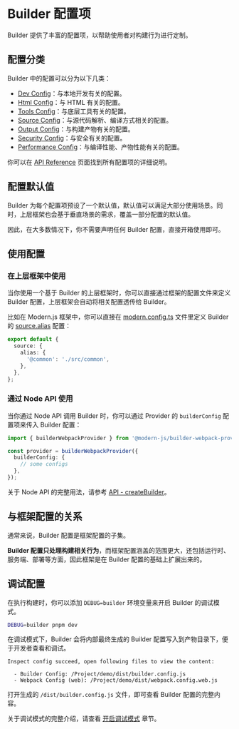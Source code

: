# Builder 配置项

Builder 提供了丰富的配置项，以帮助使用者对构建行为进行定制。

## 配置分类

Builder 中的配置可以分为以下几类：

- [Dev Config](/api/config-dev.html)：与本地开发有关的配置。
- [Html Config](/api/config-html.html)：与 HTML 有关的配置。
- [Tools Config](/api/config-tools.html)：与底层工具有关的配置。
- [Source Config](/api/config-source.html)：与源代码解析、编译方式相关的配置。
- [Output Config](/api/config-output.html)：与构建产物有关的配置。
- [Security Config](/api/config-security.html)：与安全有关的配置。
- [Performance Config](/api/config-performance.html)：与编译性能、产物性能有关的配置。

你可以在 [API Reference](/api/) 页面找到所有配置项的详细说明。

## 配置默认值

Builder 为每个配置项预设了一个默认值，默认值可以满足大部分使用场景。同时，上层框架也会基于垂直场景的需求，覆盖一部分配置的默认值。

因此，在大多数情况下，你不需要声明任何 Builder 配置，直接开箱使用即可。

## 使用配置

### 在上层框架中使用

当你使用一个基于 Builder 的上层框架时，你可以直接通过框架的配置文件来定义 Builder 配置，上层框架会自动将相关配置透传给 Builder。

比如在 Modern.js 框架中，你可以直接在 [modern.config.ts](https://modernjs.dev/configure/app/usage.html) 文件里定义 Builder 的 [source.alias](/api/config-source.html#sourcealias) 配置：

```ts title="modern.config.ts"
export default {
  source: {
    alias: {
      '@common': './src/common',
    },
  },
};
```

### 通过 Node API 使用

当你通过 Node API 调用 Builder 时，你可以通过 Provider 的 `builderConfig` 配置项来传入 Builder 配置：

```ts
import { builderWebpackProvider } from '@modern-js/builder-webpack-provider';

const provider = builderWebpackProvider({
  builderConfig: {
    // some configs
  },
});
```

关于 Node API 的完整用法，请参考 [API - createBuilder](/api/builder-core.html#createbuilder)。

## 与框架配置的关系

通常来说，Builder 配置是框架配置的子集。

**Builder 配置只处理构建相关行为**，而框架配置涵盖的范围更大，还包括运行时、服务端、部署等方面，因此框架是在 Builder 配置的基础上扩展出来的。

## 调试配置

在执行构建时，你可以添加 `DEBUG=builder` 环境变量来开启 Builder 的调试模式。

```bash
DEBUG=builder pnpm dev
```

在调试模式下，Builder 会将内部最终生成的 Builder 配置写入到产物目录下，便于开发者查看和调试。

```
Inspect config succeed, open following files to view the content:

  - Builder Config: /Project/demo/dist/builder.config.js
  - Webpack Config (web): /Project/demo/dist/webpack.config.web.js
```

打开生成的 `/dist/builder.config.js` 文件，即可查看 Builder 配置的完整内容。

关于调试模式的完整介绍，请查看 [开启调试模式](/guide/debug/debug-mode.html) 章节。
